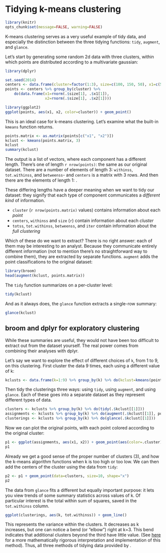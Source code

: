 <!--
%\VignetteBuilder{knitr::knitr}
%\VignetteEngine{knitr::knitr}
%\VignetteIndexEntry{kmeans with dplyr+broom}
-->

Tidying k-means clustering
===================================

```r
library(knitr)
opts_chunk$set(message=FALSE, warning=FALSE)
```

K-means clustering serves as a very useful example of tidy data, and especially the distinction between the three tidying functions: `tidy`, `augment`, and `glance`.

Let's start by generating some random 2d data with three clusters, within which points are distributed according to a multivariate gaussian:

```r
library(dplyr)

set.seed(2014)
centers <- data.frame(cluster=factor(1:3), size=c(100, 150, 50), x1=c(5, 0, -3), x2=c(-1, 1, -2))
points <- centers %>% group_by(cluster) %>%
    do(data.frame(x1=rnorm(.$size[1], .$x1[1]),
                  x2=rnorm(.$size[1], .$x2[1])))

library(ggplot2)
ggplot(points, aes(x1, x2, color=cluster)) + geom_point()
```

This is an ideal case for k-means clustering. Let's examine what the built-in `kmeans` function returns.

```r
points.matrix <- as.matrix(points[c("x1", "x2")])
kclust <- kmeans(points.matrix, 3)
kclust
summary(kclust)
```

The output is a list of vectors, where each component has a different length. There's one of length `r nrow(points)`: the same as our original dataset. There are a number of elements of length 3: `withinss`, `tot.withinss`, and `betweenss`- and `centers` is a matrix with 3 rows. And then there are the elements of length 1: .

These differing lengths have a deeper meaning when we want to tidy our dataset: they signify that each type of component communicates a *different kind* of information.

* `cluster` (`r nrow(points.matrix)` values) contains information about each *point*
* `centers`, `withinss` and `size` (`r `) contain information about each *cluster*
* `totss`, `tot.withinss`, `betweenss`, and `iter` contain information about the *full clustering*

Which of these do we want to extract? There is no right answer: each of them may be interesting to an analyst. Because they communicate entirely different information (not to mention there's no straightforward way to combine them), they are extracted by separate functions. `augment` adds the point classifications to the original dataset:

```r
library(broom)
head(augment(kclust, points.matrix))
```

The `tidy` function summarizes on a per-cluster level:

```r
tidy(kclust)
```

And as it always does, the `glance` function extracts a single-row summary:

```r
glance(kclust)
```

broom and dplyr for exploratory clustering
---------------------------------------

While these summaries are useful, they would not have been too difficult to extract out from the dataset yourself. The real power comes from combining their analyses with dplyr.

Let's say we want to explore the effect of different choices of `k`, from 1 to 9, on this clustering. First cluster the data 9 times, each using a different value of k:

```r
kclusts <- data.frame(k=1:9) %>% group_by(k) %>% do(kclust=kmeans(points.matrix, .$k))
```

Then tidy the clusterings three ways: using `tidy`, using `augment`, and using `glance`. Each of these goes into a separate dataset as they represent different types of data.

```r
clusters <- kclusts %>% group_by(k) %>% do(tidy(.$kclust[[1]]))
assignments <- kclusts %>% group_by(k) %>% do(augment(.$kclust[[1]], points.matrix))
clusterings <- kclusts %>% group_by(k) %>% do(glance(.$kclust[[1]]))
```

Now we can plot the original points, with each point colored according to the original cluster:

```r
p1 <- ggplot(assignments, aes(x1, x2)) + geom_point(aes(color=.cluster)) + facet_wrap(~ k)
p1
```

Already we get a good sense of the proper number of clusters (3), and how the k-means algorithm functions when k is too high or too low. We can then add the centers of the cluster using the data from `tidy`:

```r
p2 <- p1 + geom_point(data=clusters, size=10, shape="x")
p2
```

The data from `glance` fits a different but equally important purpose: it lets you view trends of some summary statistics across values of k. Of particular interest is the total within sum of squares, saved in the `tot.withinss` column.

```r
ggplot(clusterings, aes(k, tot.withinss)) + geom_line()
```

This represents the variance within the clusters. It decreases as k increases, but one can notice a bend (or "elbow") right at k=3. This bend indicates that additional clusters beyond the third have little value. (See [here](http://web.stanford.edu/~hastie/Papers/gap.pdf) for a more mathematically rigorous interpretation and implementation of this method). Thus, all three methods of tidying data provided by .
